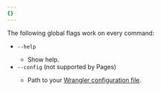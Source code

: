 ```yaml
---
{}
---
```



The following global flags work on every command:

- `--help` <Type text="boolean" />
  - Show help.
- `--config` <Type text="string" /> (not supported by Pages)
  - Path to your [Wrangler configuration file](/workers/wrangler/configuration/).